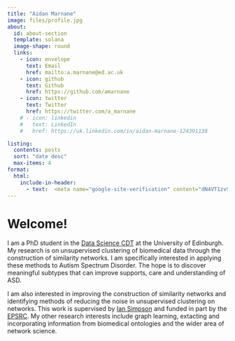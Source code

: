 ```yaml
---
title: "Aidan Marnane"
image: files/profile.jpg
about:
  id: about-section
  template: solana
  image-shape: round
  links:
    - icon: envelope
      text: Email
      href: mailto:a.marnane@ed.ac.uk
    - icon: github
      text: Github
      href: https://github.com/amarnane
    - icon: twitter
      text: Twitter
      href: https://twitter.com/a_marnane
    # - icon: linkedin
    #   text: LinkedIn
    #   href: https://uk.linkedin.com/in/aidan-marnane-124391138

listing:
  contents: posts
  sort: "date desc"
  max-items: 4 
format:
  html:
    include-in-header:
      - text:  <meta name="google-site-verification" content="dN4VT1zv9a2WKjz5D2b4CVmM3OW9SOdivEIwYQarGjQ" />
---
```


:::{#about-section}

# Welcome!
I am a PhD student in the [Data Science CDT](http://datascience.inf.ed.ac.uk/) at the University of Edinburgh. My research is on unsupervised clustering of biomedical data through the construction of similarity networks. I am specifically interested in applying these methods to Autism Spectrum Disorder. The hope is to discover meaningful subtypes that can improve supports, care and understanding of ASD. 

I am also interested in improving the construction of similarity networks and identifying methods of reducing the noise in unsupervised clustering on networks. This work is supervised by [Ian Simpson](http://homepages.inf.ed.ac.uk/thospeda/) and funded in part by the [EPSRC](https://epsrc.ukri.org/). My other research interests include graph learning, extacting and incorporating information from biomedical ontologies and the wider area of network science.

:::

